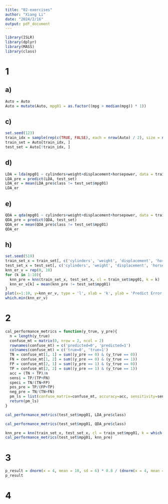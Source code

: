 ```yaml
---
title: "02-exercises"
author: "Xiang Li"
date: "2024/2/16"
output: pdf_document
---
```

```r
library(ISLR)
library(dplyr)
library(MASS)
library(class)
```
# 1
## a)
```r
Auto = Auto
Auto = mutate(Auto, mpg01 = as.factor((mpg > median(mpg)) * 1))
```
## c)
```r
set.seed(123)
train_idx = sample(rep(c(TRUE, FALSE), each = nrow(Auto) / 2), size = nrow(Auto))
train_set = Auto[train_idx, ]
test_set = Auto[!train_idx, ]
```
## d)
```r
LDA = lda(mpg01 ~ cylinders+weight+displacement+horsepower, data = train_set)
LDA_pre = predict(LDA, test_set)
LDA_er = mean(LDA_pre$class != test_set$mpg01)
LDA_er
```
## e)
```r
QDA = qda(mpg01 ~ cylinders+weight+displacement+horsepower, data = train_set)
QDA_pre = predict(QDA, test_set)
QDA_er = mean(QDA_pre$class != test_set$mpg01)
QDA_er
```
## h)
```r
set.seed(519)
train_set_x = train_set[, c('cylinders', 'weight', 'displacement', 'horsepower')]
test_set_x = test_set[, c('cylinders', 'weight', 'displacement', 'horsepower')]
knn_er_v = rep(0, 10)
for (k in 1:10){
  knn_pre = knn(train_set_x, test_set_x, cl = train_set$mpg01, k = k)
  knn_er_v[k] = mean(knn_pre != test_set$mpg01)
}
plot(x=1:10, y=knn_er_v, type = 'l', xlab = 'k', ylab = 'Predict Error')
which.min(knn_er_v)
```

# 2
```r
cal_performance_metrics = function(y_true, y_pre){
  n = length(y_true)
  confuse_mt = matrix(0, nrow = 2, ncol = 2)
  rownames(confuse_mt) = c('predicted=0', 'predicted=1')
  colnames(confuse_mt) = c('true=0', 'true=1')
  TN = confuse_mt[1, 1] = sum((y_pre == 0) & (y_true == 0))
  FN = confuse_mt[1, 2] = sum((y_pre == 0) & (y_true == 1))
  FP = confuse_mt[2, 1] = sum((y_pre == 1) & (y_true == 0))
  TP = confuse_mt[2, 2] = sum((y_pre == 1) & (y_true == 1))
  acc = (TN + TP)/n
  sensi = TP/(TP+FN)
  speci = TN/(TN+FP)
  pos_pre = TP/(FP+TP)
  neg_pre = TN/(TN+FN)
  pm_ls = list(confuse_matrix=confuse_mt, accuracy=acc, sensitivity=sensi, specificity=speci, positive_predictive_value=pos_pre, negative_predictive_value=neg_pre)
  return(pm_ls)
}
```
```r
cal_performance_metrics(test_set$mpg01, LDA_pre$class)
```
```r
cal_performance_metrics(test_set$mpg01, QDA_pre$class)
```
```r
knn_pre = knn(train_set_x, test_set_x, cl = train_set$mpg01, k = which.min(knn_er_v))
cal_performance_metrics(test_set$mpg01, knn_pre)
```

# 3
```r
p_result = dnorm(x = 4, mean = 10, sd = 6) * 0.8 / (dnorm(x = 4, mean = 10, sd = 6) * 0.8 + dnorm(x = 4, mean = 0, sd = 6) * 0.2)
p_result
```
# 4
```r

```
